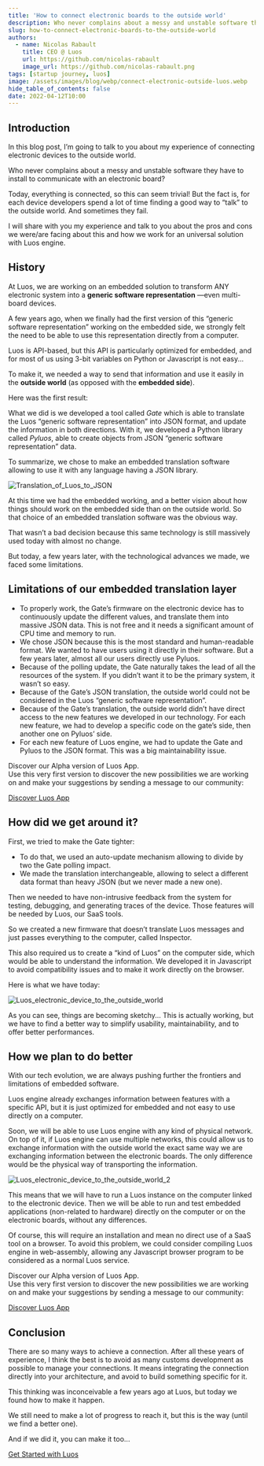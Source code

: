```yaml
---
title: 'How to connect electronic boards to the outside world'
description: Who never complains about a messy and unstable software they have to install to communicate with with an electronic board?
slug: how-to-connect-electronic-boards-to-the-outside-world
authors:
  - name: Nicolas Rabault
    title: CEO @ Luos
    url: https://github.com/nicolas-rabault
    image_url: https://github.com/nicolas-rabault.png
tags: [startup journey, luos]
image: /assets/images/blog/webp/connect-electronic-outside-luos.webp
hide_table_of_contents: false
date: 2022-04-12T10:00
---
```


<h2> Introduction </h2>

In this blog post, I’m going to talk to you about my experience of connecting electronic devices to the outside world.

<!--truncate-->

Who never complains about a messy and unstable software they have to install to communicate with an electronic board?

Today, everything is connected, so this can seem trivial! But the fact is, for each device developers spend a lot of time finding a good way to “talk” to the outside world. And sometimes they fail.

I will share with you my experience and talk to you about the pros and cons we were/are facing about this and how we work for an universal solution with Luos engine.

<h2> History </h2>

At Luos, we are working on an embedded solution to transform ANY electronic system into a **generic software representation** —even multi-board devices.

A few years ago, when we finally had the first version of this “generic software representation” working on the embedded side, we strongly felt the need to be able to use this representation directly from a computer.

Luos is API-based, but this API is particularly optimized for embedded, and for most of us using 3-bit variables on Python or Javascript is not easy...

To make it, we needed a way to send that information and use it easily in the **outside world** (as opposed with the **embedded side**).

Here was the first result:

What we did is we developed a tool called _Gate_ which is able to translate the Luos “generic software representation” into JSON format, and update the information in both directions. With it, we developed a Python library called _Pyluos_, able to create objects from JSON “generic software representation” data.

To summarize, we chose to make an embedded translation software allowing to use it with any language having a JSON library.

![Translation_of_Luos_to_JSON](/assets/images/blog/translation-json-luos.png)

At this time we had the embedded working, and a better vision about how things should work on the embedded side than on the outside world. So that choice of an embedded translation software was the obvious way.

That wasn’t a bad decision because this same technology is still massively used today with almost no change.

But today, a few years later, with the technological advances we made, we faced some limitations.

<h2> Limitations of our embedded translation layer </h2>

- To properly work, the Gate’s firmware on the electronic device has to continuously update the different values, and translate them into massive JSON data. This is not free and it needs a significant amount of CPU time and memory to run.
- We chose JSON because this is the most standard and human-readable format. We wanted to have users using it directly in their software. But a few years later, almost all our users directly use Pyluos.
- Because of the polling update, the Gate naturally takes the lead of all the resources of the system. If you didn’t want it to be the primary system, it wasn’t so easy.
- Because of the Gate’s JSON translation, the outside world could not be considered in the Luos “generic software representation”.
- Because of the Gate’s translation, the outside world didn’t have direct access to the new features we developed in our technology. For each new feature, we had to develop a specific code on the gate’s side, then another one on Pyluos’ side.
- For each new feature of Luos engine, we had to update the Gate and Pyluos to the JSON format. This was a big maintainability issue.

Discover our Alpha version of Luos App.  
Use this very first version to discover the new possibilities we are working on and make your suggestions by sending a message to our community:

[Discover Luos App](https://app.luos.io/)

<h2> How did we get around it? </h2>

First, we tried to make the Gate tighter:

- To do that, we used an auto-update mechanism allowing to divide by two the Gate polling impact.
- We made the translation interchangeable, allowing to select a different data format than heavy JSON (but we never made a new one).

Then we needed to have non-intrusive feedback from the system for testing, debugging, and generating traces of the device. Those features will be needed by Luos, our SaaS tools.

So we created a new firmware that doesn’t translate Luos messages and just passes everything to the computer, called Inspector.

This also required us to create a “kind of Luos” on the computer side, which would be able to understand the information. We developed it in Javascript to avoid compatibility issues and to make it work directly on the browser.

Here is what we have today:

![Luos_electronic_device_to_the_outside_world](/assets/images/blog/sketchy-protocol-luos.png)

As you can see, things are becoming sketchy... This is actually working, but we have to find a better way to simplify usability, maintainability, and to offer better performances.

<h2> How we plan to do better </h2>

With our tech evolution, we are always pushing further the frontiers and limitations of embedded software.

Luos engine already exchanges information between features with a specific API, but it is just optimized for embedded and not easy to use directly on a computer.

Soon, we will be able to use Luos engine with any kind of physical network. On top of it, if Luos engine can use multiple networks, this could allow us to exchange information with the outside world the exact same way we are exchanging information between the electronic boards. The only difference would be the physical way of transporting the information.

![Luos_electronic_device_to_the_outside_world_2](/assets/images/blog/next-protocol-luos.png)

This means that we will have to run a Luos instance on the computer linked to the electronic device. Then we will be able to run and test embedded applications (non-related to hardware) directly on the computer or on the electronic boards, without any differences.

Of course, this will require an installation and mean no direct use of a SaaS tool on a browser. To avoid this problem, we could consider compiling Luos engine in web-assembly, allowing any Javascript browser program to be considered as a normal Luos service.

Discover our Alpha version of Luos App.  
Use this very first version to discover the new possibilities we are working on and make your suggestions by sending a message to our community:

[Discover Luos App](https://app.luos.io/)

<h2> Conclusion </h2>

There are so many ways to achieve a connection. After all these years of experience, I think the best is to avoid as many customs development as possible to manage your connections. It means integrating the connection directly into your architecture, and avoid to build something specific for it.

This thinking was inconceivable a few years ago at Luos, but today we found how to make it happen.

We still need to make a lot of progress to reach it, but this is the way (until we find a better one).

And if we did it, you can make it too...

[Get Started with Luos](/tutorials/get-started)
